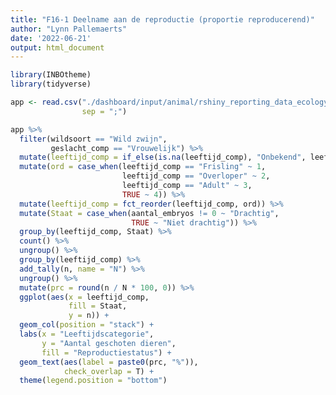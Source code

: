 ```yaml
---
title: "F16-1 Deelname aan de reproductie (proportie reproducerend)"
author: "Lynn Pallemaerts"
date: '2022-06-21'
output: html_document
---
```


```r
library(INBOtheme)
library(tidyverse)
```

```r
app <- read.csv("./dashboard/input/animal/rshiny_reporting_data_ecology.csv",
                sep = ";")
```

```r
app %>%
  filter(wildsoort == "Wild zwijn",
         geslacht_comp == "Vrouwelijk") %>%
  mutate(leeftijd_comp = if_else(is.na(leeftijd_comp), "Onbekend", leeftijd_comp)) %>%
  mutate(ord = case_when(leeftijd_comp == "Frisling" ~ 1,
                         leeftijd_comp == "Overloper" ~ 2,
                         leeftijd_comp == "Adult" ~ 3,
                         TRUE ~ 4)) %>%
  mutate(leeftijd_comp = fct_reorder(leeftijd_comp, ord)) %>%
  mutate(Staat = case_when(aantal_embryos != 0 ~ "Drachtig",
                           TRUE ~ "Niet drachtig")) %>%
  group_by(leeftijd_comp, Staat) %>%
  count() %>%
  ungroup() %>%
  group_by(leeftijd_comp) %>%
  add_tally(n, name = "N") %>%
  ungroup() %>%
  mutate(prc = round(n / N * 100, 0)) %>%
  ggplot(aes(x = leeftijd_comp,
             fill = Staat,
             y = n)) +
  geom_col(position = "stack") +
  labs(x = "Leeftijdscategorie",
       y = "Aantal geschoten dieren",
       fill = "Reproductiestatus") +
  geom_text(aes(label = paste0(prc, "%")),
            check_overlap = T) +
  theme(legend.position = "bottom")
```

